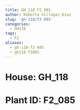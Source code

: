 ```yaml
---
title: GH_118 F2_085
author: Roberto Villegas-Diaz
slug: 'gh-118/f2-085'
categories:
  - GH118
tags:
  - F2
aliases:
  - gh-118-f2-085
  - gh118-f2085
---
```


# **House**: GH_118
# **Plant ID**: F2_085
